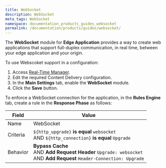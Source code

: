 ```yaml
---
title: WebSocket
description: WebSocket
meta_tags: WebSocket 
namespace: documentation_products_guides_websocket
permalink: /documentation/products/guides/websocket/
---
```


The **WebSocket** module for **Edge Application** provides a way to create web applications that support full-duplex communication, in real time, between your edge application and your origin.

To use Webscoket support in a configuration:

1. Access [Real-Time Manager](https://manager.azion.com/).
2. Edit the required Content Delivery configuration.
3. In the **Main Settings** tab, enable the **WebSocket** module.
4. Click the **Save** button.

To enforce a WebSocket connection for the application, in the **Rules Engine** tab, create a rule in the **Response Phase** as follows:

| Field | Value |
| --- | --- |
| Name | WebSocket |
| Criteria | `${http_upgrade}` **is equal** `websocket`<br />AND `${http_connection}` **is equal** `Upgrade` |
| Behavior | **Bypass Cache**<br />AND **Add Request Header** `Upgrade: websocket`<br />AND **Add Request** `Header-Connection: Upgrade`<br />
